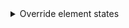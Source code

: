 <details>

<summary >Override element states</summary>

```jsx
/* colored-button.jsx */

import styles from './colored-button.module.css'

function ColoredButton({ text, color }) {
  return (
    <Button className={styles.coloredButton} style={{ '--color': color }} naked>
      {text}
    </Button>
  )
}
```

</details>
